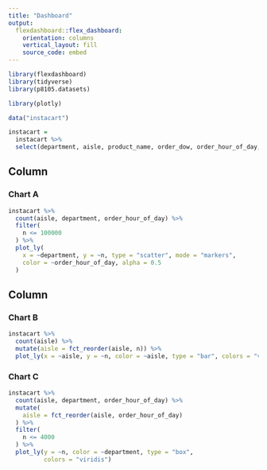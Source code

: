 ```yaml
---
title: "Dashboard"
output: 
  flexdashboard::flex_dashboard:
    orientation: columns
    vertical_layout: fill
    source_code: embed
---
```


```r
library(flexdashboard)
library(tidyverse)
library(p8105.datasets)

library(plotly)
```


```r
data("instacart")

instacart = 
  instacart %>%
  select(department, aisle, product_name, order_dow, order_hour_of_day, reordered)
```

Column {data-width=450}
-----------------------------------------------------------------------

### Chart A

```r
instacart %>%
  count(aisle, department, order_hour_of_day) %>%
  filter(
    n <= 100000
  ) %>%
  plot_ly(
    x = ~department, y = ~n, type = "scatter", mode = "markers", 
    color = ~order_hour_of_day, alpha = 0.5
  )
```

Column {data-width=550}
-----------------------------------------------------------------------

### Chart B

```r

instacart %>% 
  count(aisle) %>% 
  mutate(aisle = fct_reorder(aisle, n)) %>% 
  plot_ly(x = ~aisle, y = ~n, color = ~aisle, type = "bar", colors = "viridis")
```

### Chart C

```r
instacart %>%
  count(aisle, department, order_hour_of_day) %>%
  mutate(
    aisle = fct_reorder(aisle, order_hour_of_day)
  ) %>%
  filter(
    n <= 4000
  ) %>%
  plot_ly(y = ~n, color = ~department, type = "box", 
          colors = "viridis")
```

